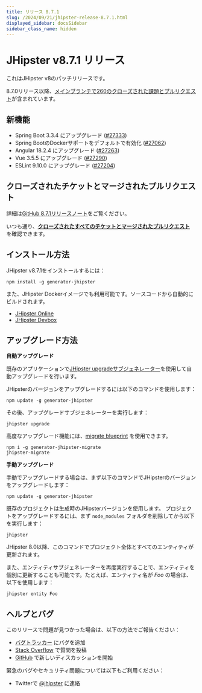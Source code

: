 ```yaml
---
title: リリース 8.7.1  
slug: /2024/09/21/jhipster-release-8.7.1.html  
displayed_sidebar: docsSidebar  
sidebar_class_name: hidden  
---
```


# JHipster v8.7.1 リリース

これはJHipster v8のパッチリリースです。

8.7.0リリース以降、[メインブランチで260のクローズされた課題とプルリクエスト](https://github.com/jhipster/generator-jhipster/issues?q=is:closed+milestone:8.7.1)が含まれています。

## 新機能

* Spring Boot 3.3.4 にアップグレード ([#27333](https://github.com/jhipster/generator-jhipster/pull/27333))
* Spring BootのDockerサポートをデフォルトで有効化 ([#27062](https://github.com/jhipster/generator-jhipster/pull/27062))
* Angular 18.2.4 にアップグレード ([#27263](https://github.com/jhipster/generator-jhipster/pull/27263))
* Vue 3.5.5 にアップグレード ([#27290](https://github.com/jhipster/generator-jhipster/pull/27290))
* ESLint 9.10.0 にアップグレード ([#27204](https://github.com/jhipster/generator-jhipster/pull/27204))

## クローズされたチケットとマージされたプルリクエスト

詳細は[GitHub 8.7.1リリースノート](https://github.com/jhipster/generator-jhipster/releases/tag/v8.7.1)をご覧ください。

いつも通り、**[クローズされたすべてのチケットとマージされたプルリクエスト](https://github.com/jhipster/generator-jhipster/issues?q=is:closed+milestone:8.7.1)** を確認できます。

## インストール方法

JHipster v8.7.1をインストールするには：

```
npm install -g generator-jhipster
```

また、JHipster Dockerイメージでも利用可能です。ソースコードから自動的にビルドされます。

- [JHipster Online](https://start.jhipster.tech)
- [JHipster Devbox](https://github.com/jhipster/jhipster-devbox)

## アップグレード方法

**自動アップグレード**

既存のアプリケーションで[JHipster upgradeサブジェネレーター](/upgrading-an-application/)を使用して自動アップグレードを行います。

JHipsterのバージョンをアップグレードするには以下のコマンドを使用します：

```
npm update -g generator-jhipster
```

その後、アップグレードサブジェネレーターを実行します：

```
jhipster upgrade
```

高度なアップグレード機能には、[migrate blueprint](https://github.com/jhipster/generator-jhipster-migrate) を使用できます。

```
npm i -g generator-jhipster-migrate
jhipster-migrate
```

**手動アップグレード**

手動でアップグレードする場合は、まず以下のコマンドでJHipsterのバージョンをアップグレードします：

```
npm update -g generator-jhipster
```

既存のプロジェクトは生成時のJHipsterバージョンを使用します。
プロジェクトをアップグレードするには、まず `node_modules` フォルダを削除してから以下を実行します：

```
jhipster
```

JHipster 8.0以降、このコマンドでプロジェクト全体とすべてのエンティティが更新されます。

また、エンティティサブジェネレーターを再度実行することで、エンティティを個別に更新することも可能です。たとえば、エンティティ名が _Foo_ の場合は、以下を使用します：

```
jhipster entity Foo
```

## ヘルプとバグ

このリリースで問題が見つかった場合は、以下の方法でご報告ください：

- [バグトラッカー](https://github.com/jhipster/generator-jhipster/issues?state=open) にバグを追加
- [Stack Overflow](http://stackoverflow.com/tags/jhipster/info) で質問を投稿
- [GitHub](https://github.com/jhipster/generator-jhipster/discussions) で新しいディスカッションを開始

緊急のバグやセキュリティ問題については以下もご利用ください：

- Twitterで [@jhipster](https://twitter.com/jhipster) に連絡
